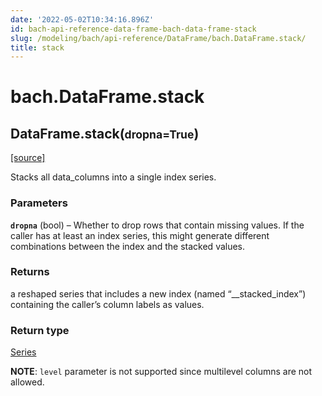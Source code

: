 ```yaml
---
date: '2022-05-02T10:34:16.896Z'
id: bach-api-reference-data-frame-bach-data-frame-stack
slug: /modeling/bach/api-reference/DataFrame/bach.DataFrame.stack/
title: stack
---
```


# bach.DataFrame.stack

<div class="method">

<h2 class="signature-method"><span class="additional-name">DataFrame.</span><span class="name">stack(</span><small class="parameter-list"><span class="parameter" id="dropna">dropna=True</span></small>)</h2>


&#8203;<span class="view-source">[[source]](https://github.com/objectiv/objectiv-analytics/blob/main/bach/bach/dataframe.py)</span>

<div class="content">

Stacks all data_columns into a single index series.


### Parameters

**`dropna`** (bool) – Whether to drop rows that contain missing values. If the caller has
at least an index series, this might generate different combinations between
the index and the stacked values.



### Returns

a reshaped series that includes a new index (named “__stacked_index”)
containing the caller’s column labels as values.



### Return type

[Series](/docs/modeling/bach/api-reference/Series/bach.Series/#bach.Series)


**NOTE**: `level` parameter is not supported since multilevel columns are not allowed.


</div>

</div>
